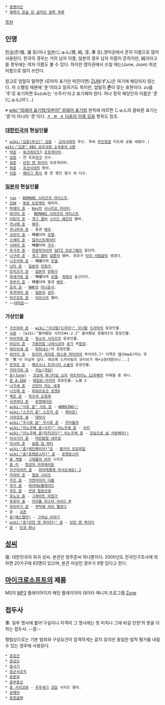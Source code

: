  * [[동명이인]]
 * [[제목이 한글 한 글자인 항목 목록]]

[[목차]]

== 인명 ==
[[한국]](준/俊, 濬 등)이나 [[일본]](じゅん/潤, 純, 淳, 準 등),영미권에서 흔히 이름으로 많이 사용된다. 한국의 경우는 거의 남자 이름, 일본의 경우 남자 이름이 흔하지만, 純이라고 쓸 경우에는 여자 이름도 볼 수 있다.
하지만 영미권에서 쓰일 때는(June, Joon) 여성 이름으로 많이 쓰인다.

참고로 엄밀히 말하면 (로마자 표기만 따진다면) [[ZUN]](ずん)은 여기에 해당되지 않는다. 저 스펠링 때문에 '준'이라고 읽히기도 하지만, 엄밀히 '''즌'''이 맞는 표현이다. zu를 '주'로 표기하면 Suzuki는 '수주키'라고 표기해야 한다.
허나 정작 해당인의 이름은 '준(じゅん)야'(…)

※ [[wiki:"외래어 표기법/일본어" 외래어 표기법]] 원칙에 따르면 じゅん의 올바른 표기는 '쥰'이 아니라 '준'이다. [[ㅈ, ㅉ, ㅊ 다음의 이중 모음]] 항목도 참조.

=== [[대한민국]]의 현실인물 ===
 * [[wiki:"김준(무신)" 김준]] - [[고려]]시대의 무신. 최씨 [[무인정권]] 타도에 공을 세웠다.ㅣ[[wiki:"김준" KBS 성우극회 소속중의 1명]]
 * [[박준]] - [[워크래프트]]3 [[프로게이머]].
 * [[성준]] - 전 프로[[야구]] 선수.
 * [[정준]] - [[던전 앤 파이터]] 프로게이머.
 * [[허준]] - [[조선]]시대의 명의.
 * [[이준]] - [[헤이그 특사]] 중 한 명인 열사 외 다수.

=== [[일본]]의 현실인물 ===
 * [[jun]] - [[BEMANI 시리즈의 아티스트]].
 * [[ZUN]] - [[동방 프로젝트]] 제작자. 
 * [[마에다 준]] - [[Key]]의 [[시나리오 라이터]].
 * [[wac|와키타 준]] -  [[BEMANI 시리즈의 아티스트]].
 * [[이토다 준]] - [[개그 콤비]] [[스티드 왜건]]의 멤버.
 * [[카나메 준]] - [[배우]].
 * [[쿠니무라 준]] - 중견 [[배우]].
 * [[코모리 준]] - '''여성'''이며 [[모델]].
 * [[스에미 준]] - [[일러스트레이터]]
 * [[시바타 준]] - '''여성'''이며 [[가수]].
 * [[주가쿠 준]] - [[천문학자]]이자 [[SETI 프로그램]]의 일인자.
 * [[나구라 준]] - [[개그 콤비]] [[넵튠]]의 멤버. 외모가 [[타이 사람]]같이 생겼다.
 * [[나츠카와 준]] - '''여성'''이며 [[모델]].
 * [[닛타 준]] - [[일본]]의 [[만화가]].
 * [[모치즈키 준]] - [[일본]]의 [[만화가]]
 * [[하세가와 준]] - '''여성'''이며 [[모델]]. [[하와이]] 출신이다.
 * [[후부키 준]] - '''여성'''이며 중견 [[배우]].
 * [[호리 준]] - [[NHK]]의 [[아나운서]].
 * [[후쿠야마 준]] - [[일본]]의 [[성우]].
 * [[마츠모토 준]] - [[아라시]]의 멤버.
 * ~~[[야마준]]~~

=== 가상인물 ===
 * [[가츠야마 준]] - [[wiki:"각시탈(드라마)" 각시탈]] [[드라마]]의 등장인물.
 * [[사준]] - [wiki:"월야환담 시리즈#s-2.2" 월야환담 창월야]의 등장인물.
 * [[아이카와 준]] - [[헛소리 시리즈]]의 등장인물.
 * [[아오이 준]] - [[기동전함 나데시코]]의 [[공기]] 부[[함장]].
 * [[와타라세 준]] - [[하피네스]]!의 등장인물.
 * [[와타리 준]] - [[토미카 히어로 레스큐 파이어]]의 파이어5.[* 이쪽은 [[매]](Hawk)라는 뜻의 '隼'이 아닐까 싶다. 애초에 스카이팀의 모티브가 매+소방대원이니...]
 * [[칸자토 준]] - [[페르소나 트리니티 소울]]의 등장인물.
 * [[키타가와 준]] - [[카논(게임)]]
 * [[준(June)]] - [[코요테 래그타임 쇼]]의 [[마르치아노 12자매]]의 자매들 중 하나.
 * [[준 A-266]] - [[헤일로:리치]]의 등장인물. 노블 3
 * [[나가세 준]] - [[신만이 아는 세계]]
 * [[나츠메 준]] - [[파워프로군 포켓9]]
 * [[백조 준]] - [[독수리 오형제]]
 * [[사쿠라다 준]] - [[로젠메이든]]
 * [[wiki:"사토 쥰" 사토 준]] - [[WORKING!!]]
 * [[wiki:"스즈키 쥰" 스즈키 준]] - [[케이온!]]
 * [[시마모토 쥰]] - [[대악사]]
 * [[wiki:"우시로 쥰" 우시로 준]] - [[우리들의]]
 * [[wiki:"이노우에 쥰(사키)" 이노우에 준]] - [[사키]]
 * [[wiki:"이노우에 쥰(마지코이)" 이노우에 준]] - [[진심으로 날 사랑해라!!]]
 * [[이시가키 쥰]] - [[마인탐정 네우로]]
 * [[익시아 준]] - [[슬랩 업 파티]]
 * [[wiki:"쥰(에인페리어)"준]] - [[발키리 프로파일]]
 * [[wiki:"쥰(포켓몬스터)" 준]] - [[포켓몬스터]]
 * [[쥰 게벨]] - [[그래플러 바키]] 시리즈
 * [[쥰 리]] - [[창성의 아쿠에리온]]
 * [[카구라자카 쥰]] - [[피아캐롯에 어서오세요! 2]]
 * [[카자마 준]] - [[철권 시리즈]]
 * [[카즈 쥰]] - [[가면라이더 더블]]
 * [[쿠가 쥰]] - [[하야테x블레이드]]
 * [[쿠도 쥰]] - [[안녕 절망선생]]
 * [[호노오 쥰]] - [[그레이트 마징가]]
 * [[후유미 쥰]] - [[아이돌 마스터 사이드 M]]
 * [[히이라기 준]] - [[부탁해 마이 멜로디]]
 * 준 - [[괴혼]]
 * [[준(에스텔라)]] - [[그마남 이야기]]
 * [[wiki:"준(던전 앤 파이터)" 준]] - [[던전 앤 파이터]]
 * [[준(단과 하나)|준]] - [[단과 하나]]

== [[성씨]] ==
俊. 대한민국의 희귀 성씨. 본관은 청주준씨 하나뿐이다. 2000년도 전국인구조사에 의하면 20가구에 63명이 있으며, 본관 미상인 경우가 9명 있다고 한다.

== [[마이크로소프트]]의 제품 ==
MS의 [[MP3]] 플레이어이자 해당 플레이어의 데이터 매니저 프로그램 [[Zune]]

== 접두사 ==
準. 일부 명사에 붙어‘구실이나 자격이 그 명사에는 못 미치나 그에 비길 만한’의 뜻을 더하는 접두사. --콩--

형법상으로는 기본 범죄와 구성요건이 엄격하게는 같지 않지만 동일한 법적 평가를 내릴 수 있는 경우에 사용된다.

 * [[준강간]]
 * [[준강도]]
 * [[준사기]]
 * [[준군사조직]]
 * [[준본좌]]
 * [[준부동산]]
 * [[준 사이코뮤]] - [[우주세기]] [[건담]] 시리즈 용어.
 * [[준패자]]
 * [[준한글화]]
